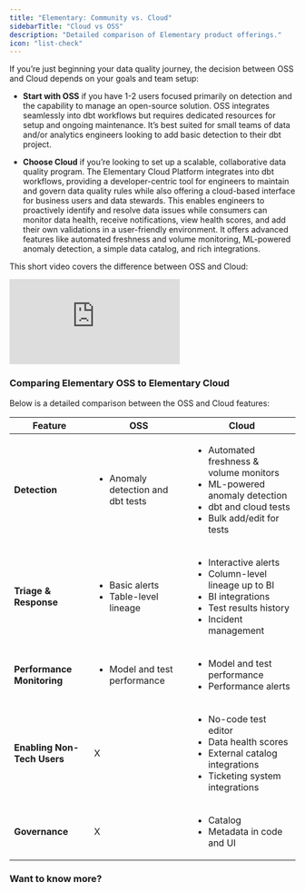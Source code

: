 ```yaml
---
title: "Elementary: Community vs. Cloud"
sidebarTitle: "Cloud vs OSS"
description: "Detailed comparison of Elementary product offerings."
icon: "list-check"
---
```



If you’re just beginning your data quality journey, the decision between OSS and Cloud depends on your goals and team setup:

- **Start with OSS** if you have 1-2 users focused primarily on detection and the capability to manage an open-source solution. OSS integrates seamlessly into dbt workflows but requires dedicated resources for setup and ongoing maintenance. It’s best suited for small teams of data and/or analytics engineers looking to add basic detection to their dbt project.
  
- **Choose Cloud** if you’re looking to set up a scalable, collaborative data quality program. The Elementary Cloud Platform integrates into dbt workflows, providing a developer-centric tool for engineers to maintain and govern data quality rules while also offering a cloud-based interface for business users and data stewards. This enables engineers to proactively identify and resolve data issues while consumers can monitor data health, receive notifications, view health scores, and add their own validations in a user-friendly environment. It offers advanced features like automated freshness and volume monitoring, ML-powered anomaly detection, a simple data catalog,  and rich integrations.

This short video covers the difference between OSS and Cloud:

<Frame>
  <div style={{ paddingBottom: "64.98194945848375%" }}>
    <iframe
      src="https://www.loom.com/embed/01c6e1ae1ec045f2a594aa05ac56600f"
      frameborder="0"
      webkitAllowFullScreen
      mozAllowFullScreen
      allowfullscreen
      style={{
        position: "absolute",
        top: 0,
        left: 0,
        width: "100%",
        height: "100%",
      }}
    ></iframe>
  </div>
</Frame>

### Comparing Elementary OSS to Elementary Cloud

Below is a detailed comparison between the OSS and Cloud features: 

| Feature                | **OSS**                                  | **Cloud**                                                                                          |
|------------------------|------------------------------------------|---------------------------------------------------------------------------------------------------|
| **Detection**          | <ul><li>Anomaly detection and dbt tests</li></ul>       | <ul><li>Automated freshness & volume monitors</li><li>ML-powered anomaly detection</li><li>dbt and cloud tests</li><li>Bulk add/edit for tests</li></ul> |
| **Triage & Response**  | <ul><li>Basic alerts</li><li>Table-level lineage</li></ul> | <ul><li>Interactive alerts</li><li>Column-level lineage up to BI</li><li>BI integrations</li><li>Test results history</li><li>Incident management</li></ul> |
| **Performance Monitoring** | <ul><li>Model and test performance</li></ul>            | <ul><li>Model and test performance</li><li>Performance alerts</li></ul> |
| **Enabling Non-Tech Users** | X                                      | <ul><li>No-code test editor</li><li>Data health scores</li><li>External catalog integrations</li><li>Ticketing system integrations</li></ul> |
| **Governance**         | X                                      | <ul><li>Catalog</li><li>Metadata in code and UI</li></ul> |


### Want to know more?

<Card title="Book a call with our team" href="https://meetings-eu1.hubspot.com/joost-boonzajer-flaes/intro-call-docs" />

<Card title="Get started with a free trial" href="https://app.elementary-data.com/" />